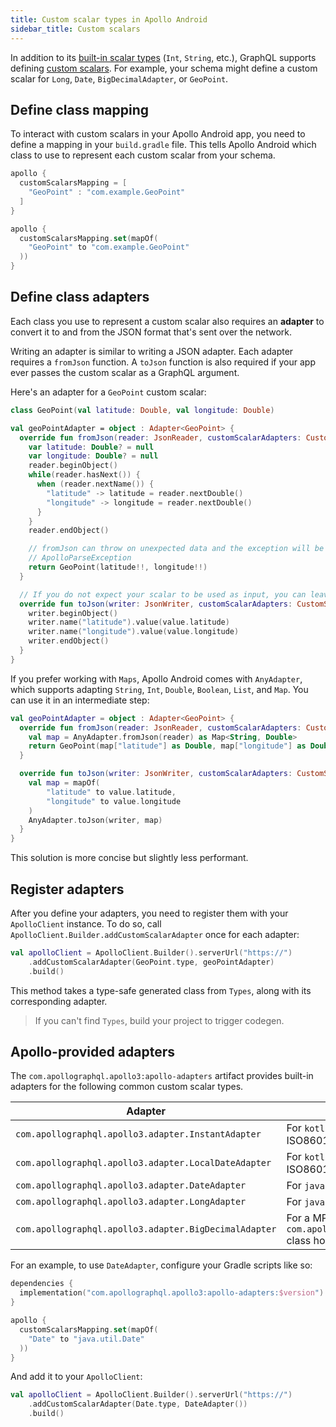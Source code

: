 ```yaml
---
title: Custom scalar types in Apollo Android
sidebar_title: Custom scalars
---
```



In addition to its [built-in scalar types](https://graphql.org/learn/schema/#scalar-types) (`Int`, `String`, etc.), GraphQL supports defining [custom scalars](https://www.apollographql.com/docs/apollo-server/schema/custom-scalars/). For example, your schema might define a custom scalar for `Long`, `Date`, `BigDecimalAdapter`, or `GeoPoint`.

## Define class mapping

To interact with custom scalars in your Apollo Android app, you need to define a mapping in your `build.gradle` file. This tells Apollo Android which class to use to represent each custom scalar from your schema.

<MultiCodeBlock>

```groovy
apollo {
  customScalarsMapping = [
    "GeoPoint" : "com.example.GeoPoint"
  ]
}
```

```kotlin
apollo {
  customScalarsMapping.set(mapOf(
    "GeoPoint" to "com.example.GeoPoint"
  ))
}
```

</MultiCodeBlock>

## Define class adapters

Each class you use to represent a custom scalar also requires an **adapter** to convert it to and from the JSON format that's sent over the network.

Writing an adapter is similar to writing a JSON adapter. Each adapter requires a `fromJson` function. A `toJson` function is also required if your app ever passes the custom scalar as a GraphQL argument.

Here's an adapter for a `GeoPoint` custom scalar:

```kotlin
class GeoPoint(val latitude: Double, val longitude: Double)

val geoPointAdapter = object : Adapter<GeoPoint> {
  override fun fromJson(reader: JsonReader, customScalarAdapters: CustomScalarAdapters): GeoPoint {
    var latitude: Double? = null
    var longitude: Double? = null
    reader.beginObject()
    while(reader.hasNext()) {
      when (reader.nextName()) {
        "latitude" -> latitude = reader.nextDouble()
        "longitude" -> longitude = reader.nextDouble()
      }
    }
    reader.endObject()

    // fromJson can throw on unexpected data and the exception will be wrapped in a
    // ApolloParseException
    return GeoPoint(latitude!!, longitude!!)
  }

  // If you do not expect your scalar to be used as input, you can leave this method as TODO()
  override fun toJson(writer: JsonWriter, customScalarAdapters: CustomScalarAdapters, value: GeoPoint) {
    writer.beginObject()
    writer.name("latitude").value(value.latitude)
    writer.name("longitude").value(value.longitude)
    writer.endObject()
  }
}
```

If you prefer working with `Maps`, Apollo Android comes with `AnyAdapter`, which supports adapting `String`, `Int`, `Double`, `Boolean`, `List`, and `Map`. You can use it in an intermediate step:

```kotlin
val geoPointAdapter = object : Adapter<GeoPoint> {
  override fun fromJson(reader: JsonReader, customScalarAdapters: CustomScalarAdapters): GeoPoint {
    val map = AnyAdapter.fromJson(reader) as Map<String, Double>
    return GeoPoint(map["latitude"] as Double, map["longitude"] as Double)
  }

  override fun toJson(writer: JsonWriter, customScalarAdapters: CustomScalarAdapters, value: GeoPoint) {
    val map = mapOf(
        "latitude" to value.latitude,
        "longitude" to value.longitude
    )
    AnyAdapter.toJson(writer, map)
  }
}
```

This solution is more concise but slightly less performant.

## Register adapters

After you define your adapters, you need to register them with your `ApolloClient` instance. To do so,
call `ApolloClient.Builder.addCustomScalarAdapter` once for each adapter:

```kotlin
val apolloClient = ApolloClient.Builder().serverUrl("https://")
    .addCustomScalarAdapter(GeoPoint.type, geoPointAdapter)
    .build()
```

This method takes a type-safe generated class from `Types`, along with its corresponding adapter.

> If you can't find `Types`, build your project to trigger codegen.


## Apollo-provided adapters

The `com.apollographql.apollo3:apollo-adapters` artifact provides built-in adapters for the following common custom scalar types.

| Adapter | Description |
|---------|-------------|
| `com.apollographql.apollo3.adapter.InstantAdapter` | For `kotlinx.datetime.Instant` ISO8601 dates |
| `com.apollographql.apollo3.adapter.LocalDateAdapter` | For `kotlinx.datetime.LocalDate` ISO8601 dates |
| `com.apollographql.apollo3.adapter.DateAdapter` | For `java.util.Date` ISO8601 dates |
| `com.apollographql.apollo3.adapter.LongAdapter` | For `java.lang.Long` |
| `com.apollographql.apollo3.adapter.BigDecimalAdapter` | For a MPP `com.apollographql.apollo3.BigDecimal` class holding big decimal values |

For an example, to use `DateAdapter`, configure your Gradle scripts like so:

```kotlin
dependencies {
  implementation("com.apollographql.apollo3:apollo-adapters:$version")
}

apollo {
  customScalarsMapping.set(mapOf(
    "Date" to "java.util.Date"
  ))
}
```

And add it to your `ApolloClient`:

```kotlin
val apolloClient = ApolloClient.Builder().serverUrl("https://")
    .addCustomScalarAdapter(Date.type, DateAdapter())
    .build()
```
